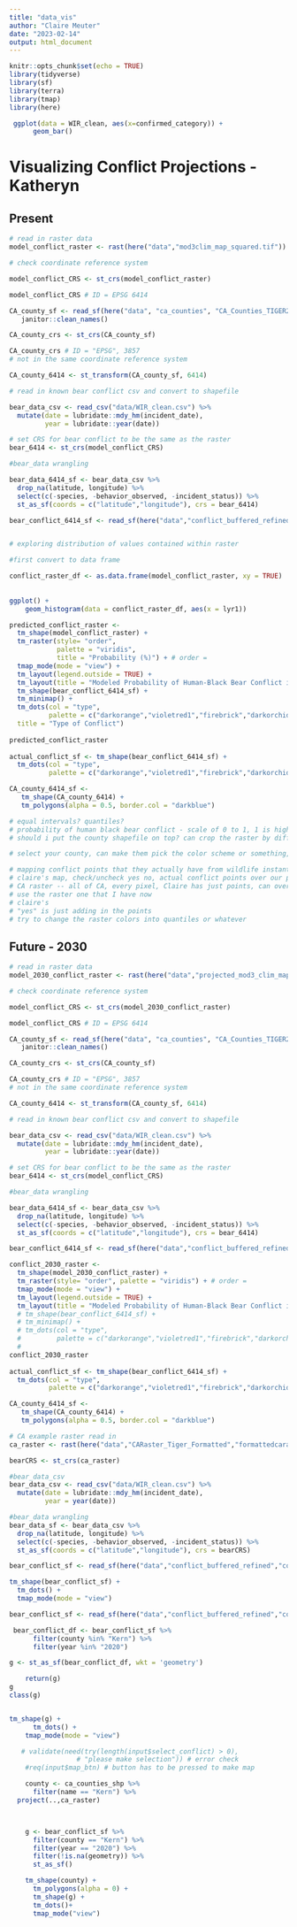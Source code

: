 ```yaml
---
title: "data_vis"
author: "Claire Meuter"
date: "2023-02-14"
output: html_document
---
```


```r
knitr::opts_chunk$set(echo = TRUE)
library(tidyverse)
library(sf)
library(terra)
library(tmap)
library(here)
```

```r
 ggplot(data = WIR_clean, aes(x=confirmed_category)) +
      geom_bar()
```


# Visualizing Conflict Projections - Katheryn

## Present
```r
# read in raster data
model_conflict_raster <- rast(here("data","mod3clim_map_squared.tif"))

# check coordinate reference system

model_conflict_CRS <- st_crs(model_conflict_raster)

model_conflict_CRS # ID = EPSG 6414

CA_county_sf <- read_sf(here("data", "ca_counties", "CA_Counties_TIGER2016.shp")) %>% 
   janitor::clean_names()

CA_county_crs <- st_crs(CA_county_sf) 

CA_county_crs # ID = "EPSG", 3857
# not in the same coordinate reference system

CA_county_6414 <- st_transform(CA_county_sf, 6414)

# read in known bear conflict csv and convert to shapefile 

bear_data_csv <- read_csv("data/WIR_clean.csv") %>%
  mutate(date = lubridate::mdy_hm(incident_date),
         year = lubridate::year(date))

# set CRS for bear conflict to be the same as the raster
bear_6414 <- st_crs(model_conflict_CRS)

#bear_data wrangling

bear_data_6414_sf <- bear_data_csv %>%
  drop_na(latitude, longitude) %>%
  select(c(-species, -behavior_observed, -incident_status)) %>%
  st_as_sf(coords = c("latitude","longitude"), crs = bear_6414)

bear_conflict_6414_sf <- read_sf(here("data","conflict_buffered_refined","conflict_buffered_refined.shp"))



```

```r
# exploring distribution of values contained within raster

#first convert to data frame 

conflict_raster_df <- as.data.frame(model_conflict_raster, xy = TRUE)
  
  
ggplot() +
    geom_histogram(data = conflict_raster_df, aes(x = lyr1))
```


```r
predicted_conflict_raster <- 
  tm_shape(model_conflict_raster) +
  tm_raster(style= "order", 
            palette = "viridis",
            title = "Probability (%)") + # order = 
  tmap_mode(mode = "view") +
  tm_layout(legend.outside = TRUE) +
  tm_layout(title = "Modeled Probability of Human-Black Bear Conflict in California", title.size = 1.5, title.position = c("right", "top")) 
  tm_shape(bear_conflict_6414_sf) +
  tm_minimap() +
  tm_dots(col = "type",
          palette = c("darkorange","violetred1","firebrick","darkorchid1"),
  title = "Type of Conflict")
  
predicted_conflict_raster
  
actual_conflict_sf <- tm_shape(bear_conflict_6414_sf) +
  tm_dots(col = "type",
          palette = c("darkorange","violetred1","firebrick","darkorchid1"))

CA_county_6414_sf <- 
   tm_shape(CA_county_6414) +
   tm_polygons(alpha = 0.5, border.col = "darkblue") 

# equal intervals? quantiles? 
# probability of human black bear conflict - scale of 0 to 1, 1 is high probability
# should i put the county shapefile on top? can crop the raster by different counties --- function called crop() can probably make it reactive, that would zoom the map in to specific maps

# select your county, can make them pick the color scheme or something, not necessarily messing with the data

# mapping conflict points that they actually have from wildlife instant report system
# claire's map, check/uncheck yes no, actual conflict points over our projected conflict points
# CA raster -- all of CA, every pixel, Claire has just points, can overlay on top of raster, have a yes or no box widget,overlay actual conflict point over modeled probablity display 
# use the raster one that I have now
# claire's 
# "yes" is just adding in the points
# try to change the raster colors into quantiles or whatever
```

## Future - 2030

```r
# read in raster data
model_2030_conflict_raster <- rast(here("data","projected_mod3_clim_map_squared.tif"))

# check coordinate reference system

model_conflict_CRS <- st_crs(model_2030_conflict_raster)

model_conflict_CRS # ID = EPSG 6414

CA_county_sf <- read_sf(here("data", "ca_counties", "CA_Counties_TIGER2016.shp")) %>% 
   janitor::clean_names()

CA_county_crs <- st_crs(CA_county_sf) 

CA_county_crs # ID = "EPSG", 3857
# not in the same coordinate reference system

CA_county_6414 <- st_transform(CA_county_sf, 6414)

# read in known bear conflict csv and convert to shapefile 

bear_data_csv <- read_csv("data/WIR_clean.csv") %>%
  mutate(date = lubridate::mdy_hm(incident_date),
         year = lubridate::year(date))

# set CRS for bear conflict to be the same as the raster
bear_6414 <- st_crs(model_conflict_CRS)

#bear_data wrangling

bear_data_6414_sf <- bear_data_csv %>%
  drop_na(latitude, longitude) %>%
  select(c(-species, -behavior_observed, -incident_status)) %>%
  st_as_sf(coords = c("latitude","longitude"), crs = bear_6414)

bear_conflict_6414_sf <- read_sf(here("data","conflict_buffered_refined","conflict_buffered_refined.shp"))

```


```r
conflict_2030_raster <- 
  tm_shape(model_2030_conflict_raster) +
  tm_raster(style= "order", palette = "viridis") + # order = 
  tmap_mode(mode = "view") +
  tm_layout(legend.outside = TRUE) +
  tm_layout(title = "Modeled Probability of Human-Black Bear Conflict in California", title.size = 1.5, title.position = c("right", "top")) 
  # tm_shape(bear_conflict_6414_sf) +
  # tm_minimap() +
  # tm_dots(col = "type",
  #         palette = c("darkorange","violetred1","firebrick","darkorchid1"))
  # 
conflict_2030_raster
  
actual_conflict_sf <- tm_shape(bear_conflict_6414_sf) +
  tm_dots(col = "type",
          palette = c("darkorange","violetred1","firebrick","darkorchid1"))

CA_county_6414_sf <- 
   tm_shape(CA_county_6414) +
   tm_polygons(alpha = 0.5, border.col = "darkblue") 
```


```r
# CA example raster read in 
ca_raster <- rast(here("data","CARaster_Tiger_Formatted","formattedcaraster.tif"))

bearCRS <- st_crs(ca_raster)

#bear_data_csv
bear_data_csv <- read_csv("data/WIR_clean.csv") %>%
  mutate(date = lubridate::mdy_hm(incident_date),
         year = year(date))

#bear_data wrangling
bear_data_sf <- bear_data_csv %>%
  drop_na(latitude, longitude) %>%
  select(c(-species, -behavior_observed, -incident_status)) %>%
  st_as_sf(coords = c("latitude","longitude"), crs = bearCRS)

bear_conflict_sf <- read_sf(here("data","conflict_buffered_refined","conflict_buffered_refined.shp"))

tm_shape(bear_conflict_sf) +
  tm_dots() + 
  tmap_mode(mode = "view")

```


```r


bear_conflict_sf <- read_sf(here("data","conflict_buffered_refined","conflict_buffered_refined.shp"))

 bear_conflict_df <- bear_conflict_sf %>%
      filter(county %in% "Kern") %>%
      filter(year %in% "2020")

g <- st_as_sf(bear_conflict_df, wkt = 'geometry')

    return(g)
g
class(g)


tm_shape(g) +
      tm_dots() +
    tmap_mode(mode = "view")
```

```r

   # validate(need(try(length(input$select_conflict) > 0),
                 # "please make selection")) # error check
    #req(input$map_btn) # button has to be pressed to make map

    county <- ca_counties_shp %>%
      filter(name == "Kern") %>% 
  project(..,ca_raster)



    g <- bear_conflict_sf %>%
      filter(county == "Kern") %>%
      filter(year == "2020") %>%
      filter(!is.na(geometry)) %>%
      st_as_sf() 

    tm_shape(county) +
      tm_polygons(alpha = 0) +
      tm_shape(g) +
      tm_dots()+
      tmap_mode("view")
```



